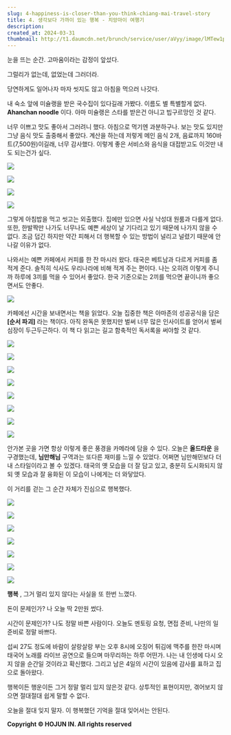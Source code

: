 ```yaml
---
slug: 4-happiness-is-closer-than-you-think-chiang-mai-travel-story
title: 4. 생각보다 가까이 있는 행복 - 치앙마이 여행기
description:
created_at: 2024-03-31
thumbnail: http://t1.daumcdn.net/brunch/service/user/aVyy/image/lMTew1p2fD1FjP231C0E_1jPPtI.heic
---
```


눈을 뜨는 순간. 고마움이라는 감정이 앞섰다.

그럴리가 없는데, 없었는데 그러더라.

당연하게도 일어나자 마자 씻지도 않고 아침을 먹으러 나갓다.

내 숙소 앞에 미슐랭을 받은 국수집이 있다길래 가봤다. 이름도 별 특별할게 없다. **Ahanchan noodle** 이다. 아마 미슐랭은
스타를 받은건 아니고 빕구르망인 것 같다.

너무 이쁘고 맛도 좋아서 그러려니 했다. 아침으로 먹기엔 과분하구나. 보는 맛도 있지만 그냥 음식 맛도 출중해서 좋았다. 계산을 하는데
저렇게 메인 음식 2개, 음료까지 160바트(7,500원)이길래, 너무 감사했다. 이렇게 좋은 서비스와 음식을 대접받고도 이것만 내도
되는건가 싶다.

![](http://t1.daumcdn.net/brunch/service/user/aVyy/image/ZJE4IvW-hNzQcKe3LgxIZsIcbD0.HEIC)

![](http://t1.daumcdn.net/brunch/service/user/aVyy/image/jCSxt64I3XyI84KclrBboPNcqJE.HEIC)

![](http://t1.daumcdn.net/brunch/service/user/aVyy/image/0v4Y7_fIBLVy4jlrhx4TfHrMVDk.HEIC)

![](http://t1.daumcdn.net/brunch/service/user/aVyy/image/l6k2abmF3jb5RxQOHKzA_QKHXNo.HEIC)

그렇게 아침밥을 먹고 씻고는 외출했다. 집에만 있으면 사실 낙성대 원룸과 다를게 없다. 또한, 한발짝만 나가도 너무나도 예쁜 세상이 날
기다리고 있기 때문에 나가지 않을 수 없다. 조금 덥긴 하지만 약간 피해서 더 행복할 수 있는 방법이 널리고 널렸기 때문에 안나갈 이유가
없다.

나와서는 예쁜 카페에서 커피를 한 잔 마시러 왔다. 태국은 베트남과 다르게 커피를 좀 적게 준다. 솔직히 식사도 우리나라에 비해 적게 주는
편이다. 나는 오히려 이렇게 주니까 하루에 3끼를 먹을 수 있어서 좋았다. 한국 기준으로는 2끼를 먹으면 끝이니까 좋으면서도 안좋다.

![](http://t1.daumcdn.net/brunch/service/user/aVyy/image/i8IiR4KY87RDrq8ufWvNjAjNjWo.HEIC)

카페에선 시간을 보내면서는 책을 읽었다. 오늘 집중한 책은 아마존의 성공공식을 담은 **[순서 파괴]** 라는 책이다. 아직 완독은 못했지만
벌써 너무 많은 인사이트를 얻어서 벌써 심장이 두근두근하다. 이 책 다 읽고는 길고 함축적인 독서록을 써야할 것 같다.

![](http://t1.daumcdn.net/brunch/service/user/aVyy/image/QGSO9h6VAELLvmf4ELecEk0SRnE.HEIC)

![](http://t1.daumcdn.net/brunch/service/user/aVyy/image/0hmlXpSdt1W3m8EA22lhtLrUxpY.HEIC)

![](http://t1.daumcdn.net/brunch/service/user/aVyy/image/HLm5sR1ENIlzeo7w4qsHCWedQxA.HEIC)

![](http://t1.daumcdn.net/brunch/service/user/aVyy/image/C8TopcrKSmQGIBll8BiH-vmAbsg.HEIC)

![](http://t1.daumcdn.net/brunch/service/user/aVyy/image/ccPgoHkEu00-2I0o8_upCMx0Zag.HEIC)

![](http://t1.daumcdn.net/brunch/service/user/aVyy/image/b1wUvmyDbmVubQrbXpPWZtq_4Xc.HEIC)

![](http://t1.daumcdn.net/brunch/service/user/aVyy/image/62GOSqTonP3F8Zc55FjsYFkYi6U.HEIC)

![](http://t1.daumcdn.net/brunch/service/user/aVyy/image/EfSoS_aEtqEHDAUYQ9DZUbVJo1k.HEIC)

안가본 곳을 가면 항상 이렇게 좋은 풍경을 카메라에 담을 수 있다. 오늘은 **올드타운** 을 구경했는데, **님만해님** 구역과는 또다른
재미를 느낄 수 있었다. 어쩌면 님만해민보다 더 내 스타일이라고 볼 수 있겠다. 태국의 옛 모습을 더 잘 담고 있고, 충분히 도시화되지 않되
옛 모습과 잘 융화된 이 모습이 나에게는 더 와닿았다.

이 거리를 걷는 그 순간 자체가 진심으로 행복했다.

![](http://t1.daumcdn.net/brunch/service/user/aVyy/image/dkWIHqEqJlpZpE8hTRy0Eym3Xsc.HEIC)

![](http://t1.daumcdn.net/brunch/service/user/aVyy/image/fmgfNW_cooaHTSEFX9r3utVlkz4.heic)

![](http://t1.daumcdn.net/brunch/service/user/aVyy/image/v7BfH_V3ueJFQaFFa4uCd-rJEDg.heic)

![](http://t1.daumcdn.net/brunch/service/user/aVyy/image/T5WmHDX-fguJxQDs1xTQ0Tu-8jY.heic)

![](http://t1.daumcdn.net/brunch/service/user/aVyy/image/jH7C7S8SEO-TeCfLzm5lV2gnFq0.HEIC)

![](http://t1.daumcdn.net/brunch/service/user/aVyy/image/ZKtS3KB_piKksPTgNTtzLVnM348.HEIC)

![](http://t1.daumcdn.net/brunch/service/user/aVyy/image/XhY-A8FJJBzP-_9xHMgQnvmyRec.HEIC)

**행복** , 그거 멀리 있지 않다는 사실을 또 한번 느꼈다.

돈이 문제인가? 나 오늘 딱 2만원 썼다.

시간이 문제인가? 나도 정말 바쁜 사람이다. 오늘도 멘토링 요청, 면접 준비, 나만의 일 준비로 정말 바쁘다.

섭씨 27도 정도에 바람이 살랑살랑 부는 오후 8시에 오징어 튀김에 맥주를 한잔 마시며 태국어 노래를 라이브 공연으로 들으며 마무리하는 하루
어떤가. 나는 내 인생에 다시 오지 않을 순간일 것이라고 확신했다. 그리고 남은 4일의 시간이 있음에 감사를 표하고 집으로 돌아왔다.

행복이든 행운이든 그거 정말 멀리 있지 않은것 같다. 상투적인 표현이지만, 겪어보지 않으면 절대절대 쉽게 말할 수 없다.

오늘을 절대 잊지 말자. 이 행복했던 기억을 절대 잊어서는 안된다.

**Copyright © HOJUN IN. All rights reserved**

